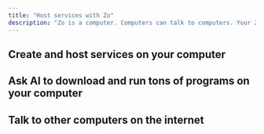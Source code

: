 ```yaml
---
title: "Host services with Zo"
description: "Zo is a computer. Computers can talk to computers. Your Zo can host endless amounts of services and has limitless interaction capability with other machines."
---
```


## Create and host services on your computer

## Ask AI to download and run tons of programs on your computer

## Talk to other computers on the internet